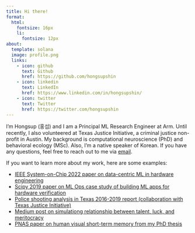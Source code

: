 ```yaml
---
title: Hi there!
format:
  html:
    fontsize: 16px
    li:
      fontsize: 12px
about:
  template: solana
  image: profile.png
  links:
    - icon: github
      text: Github
      href: https://github.com/hongsupshin
    - icon: linkedin
      text: LinkedIn
      href: https://www.linkedin.com/in/hongsupshin/
    - icon: twitter
      text: Twitter
      href: https://twitter.com/hongsupshin
---
```


I'm Hongsup (홍섭) and I am a Principal ML Research Engineer at Arm. Until recently, I also volunteered at Texas Justice Initiative, a criminal justice non-profit in Austin. My background is computational neuroscience (PhD) and behavioral ecology (MSc). Also, I'm a native speaker of Korean. If you have any questions, feel free to reach out to me via [email](mailto:hongsup.shin@pm.me). 

If you want to learn more about my work, here are some examples:

- [IEEE System-on-Chip 2022 paper on data-centric ML in hardware engineering](https://ieeexplore.ieee.org/document/9908095)
- [Scipy 2019 paper on ML Ops case study of building ML apps for hardware verification](https://conference.scipy.org/proceedings/scipy2019/Hongsup_Shin.html)
- [Police shooting analysis in Texas 2016-2019 report (collaboration with Texas Justice Initiative)](https://texasjusticeinitiative.org/publications/officer-involved-shootings-in-texas)
- [Medium post on simulationg relationship between talent, luck, and meritocracy](https://medium.com/@hongsupshin/talent-luck-and-success-simulating-meritocracy-and-inequality-with-stochasticity-501e0c1b4969)
- [PNAS paper on human visual short-term memory from my PhD thesis](https://www.pnas.org/doi/abs/10.1073/pnas.1117465109)
